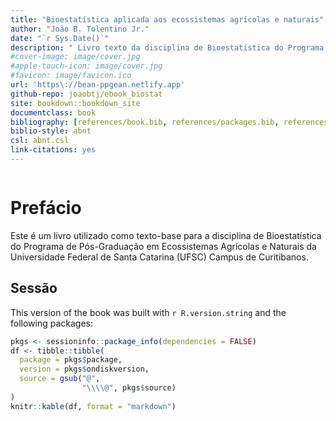 ```yaml
--- 
title: "Bioestatística aplicada aos ecossistemas agrícolas e naturais"
author: "João B. Tolentino Jr."
date: "`r Sys.Date()`"
description: " Livro texto da disciplina de Bioestatística do Programa de Pós-graduação em Ecossistemas Agrícolas e Naturais."
#cover-image: image/cover.jpg
#apple-touch-icon: image/cover.jpg
#favicon: image/favicon.ico
url: 'https\://bean-ppgean.netlify.app'
github-repo: joaobtj/ebook_biostat
site: bookdown::bookdown_site
documentclass: book
bibliography: [references/book.bib, references/packages.bib, references/article.bib]
biblio-style: abnt
csl: abnt.csl
link-citations: yes
---
```


![](image/biostat.png){width="0%"}


# Prefácio {-}

Este é um livro utilizado como texto-base para a disciplina de Bioestatística do Programa de Pós-Graduação em Ecossistemas Agrícolas e Naturais da Universidade Federal de Santa Catarina (UFSC) Campus de Curitibanos. 

## Sessão {-}


This version of the book was built with `r R.version.string` and the following packages:

```r
pkgs <- sessioninfo::package_info(dependencies = FALSE)
df <- tibble::tibble(
  package = pkgs$package,
  version = pkgs$ondiskversion,
  source = gsub("@", 
                "\\\\@", pkgs$source)
)
knitr::kable(df, format = "markdown")
```

 




